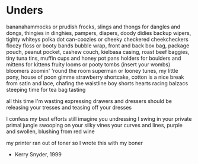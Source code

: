 # Unders

bananahammocks
or prudish frocks,
slings and thongs
for dangles and dongs,
thingies in dinghies,
pampers, diapers, doody didies
backup wipers, tighty whiteys
polka dot can-coozies or
cheeky checkered cheekcheckers
floozy floss or booty bands
bubble wrap, front and back
box bag, package pouch,
peanut pocket, cashew couch,
kielbasa casing,
roast beef baggies,
tiny tuna tins,
muffin cups and honey pot pans
holders for boulders and
mittens for kittens
fruity looms or pooty tombs
(insert your wombs)
bloomers zoomin' 'round the room
superman or looney tunes,
my little pony, house of poon
gimme strawberry shortcake,
cotton is a nice break
from satin and lace,
chafing the waistline
boy shorts hearts racing
balzacs steeping
time for tea bag tasting

all this time I'm wasting
expressing drawers and dressers
should be releasing your tresses
and teasing off your dresses

I confess my best efforts
still imagine you undressing
I swing in your private
primal jungle swooping
on your silky vines
your curves and lines,
purple and swollen,
blushing from red wine

my printer ran out of toner
so I wrote this with my boner

- Kerry Snyder, 1999